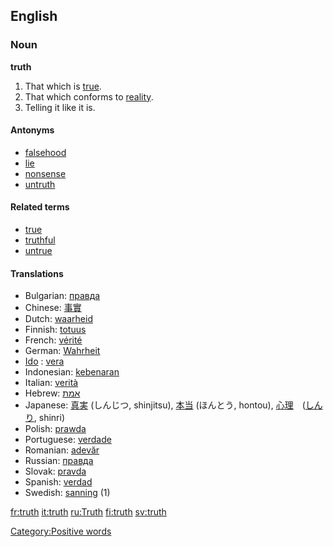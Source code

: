 ==English==

===Noun===
'''truth'''

# That which is [[true]].
# That which conforms to [[reality]].
# Telling it like it is.


====Antonyms====
*[[falsehood]]
*[[lie]]
*[[nonsense]]
*[[untruth]]

====Related terms====
*[[true]]
*[[truthful]]
*[[untrue]]

====Translations====
*Bulgarian: [[правда]]
*Chinese: [[事實]]
*Dutch: [[waarheid]] {{f}}
*Finnish: [[totuus]]
*French: [[vérité]] {{f}}
*German: [[Wahrheit]] {{f}}
*[[w:Ido|Ido]] : [[vera]]
*Indonesian: [[kebenaran]]
*Italian: [[verità]] {{f}}
*Hebrew: [[אמת]]
*Japanese: [[真実]] (しんじつ, shinjitsu), [[本当]] (ほんとう, hontou), [[心理]]　([[しんり]], shinri)
*Polish: [[prawda]]
*Portuguese: [[verdade]]
*Romanian: [[adevăr]] {{n}}
*Russian: [[правда]]
*Slovak: [[pravda]] {{f}}
*Spanish: [[verdad]] {{f}}
*Swedish: [[sanning]] (1)

[[Category:Positive words]]

[[fr:truth]]
[[it:truth]]
[[ru:Truth]]
[[fi:truth]]
[[sv:truth]]